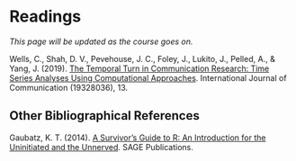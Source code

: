 # Readings

*This page will be updated as the course goes on.*

Wells, C., Shah, D. V., Pevehouse, J. C., Foley, J., Lukito, J., Pelled, A., & Yang, J. (2019). [The Temporal Turn in Communication Research: Time Series Analyses Using Computational Approaches](https://ijoc.org/index.php/ijoc/article/view/10635). International Journal of Communication (19328036), 13.


## Other Bibliographical References

Gaubatz, K. T. (2014). [A Survivor's Guide to R: An Introduction for the Uninitiated and the Unnerved](https://methods.sagepub.com/Book/a-survivors-guide-to-r). SAGE Publications.